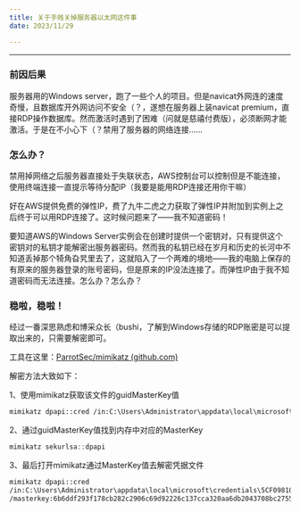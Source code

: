 ```yaml
---
title: 关于手贱关掉服务器以太网这件事
date: 2023/11/29

---
```


------

### 前因后果

服务器用的Windows server，跑了一些个人的项目。但是navicat外网连的速度奇慢，且数据库开外网访问不安全（？，遂想在服务器上装navicat premium，直接RDP操作数据库。然而激活时遇到了困难（问就是慈禧付费版），必须断网才能激活。于是在不小心下（？禁用了服务器的网络连接……

### 怎么办？

禁用掉网络之后服务器直接处于失联状态，AWS控制台可以控制但是不能连接，使用终端连接一直提示等待分配IP（我要是能用RDP连接还用你干嘛）

好在AWS提供免费的弹性IP，费了九牛二虎之力获取了弹性IP并附加到实例上之后终于可以用RDP连接了。这时候问题来了——我不知道密码！

要知道AWS的Windows Server实例会在创建时提供一个密钥对，只有提供这个密钥对的私钥才能解密出服务器密码。然而我的私钥已经在岁月和历史的长河中不知道丢掉那个犄角旮旯里去了，这就陷入了一个两难的境地——我的电脑上保存的有原来的服务器登录的账号密码，但是原来的IP没法连接了。而弹性IP由于我不知道密码而无法连接。怎么办？怎么办？

### 稳啦，稳啦！

经过一番深思熟虑和博采众长（bushi，了解到Windows存储的RDP账密是可以提取出来的，只需要解密即可。

工具在这里：[ParrotSec/mimikatz (github.com)](https://github.com/ParrotSec/mimikatz)

解密方法大致如下：

1、使用mimikatz获取该文件的guidMasterKey值

```bash
mimikatz dpapi::cred /in:C:\Users\Administrator\appdata\local\microsoft\credentials\5CF098107895D40EC0A0FC47FB5BB7C7
```

2、通过guidMasterKey值找到内存中对应的MasterKey

```cpp
mimikatz sekurlsa::dpapi
```

3、最后打开mimikatz通过MasterKey值去解密凭据文件

```bash
mimikatz dpapi::cred
/in:C:\Users\Administrator\appdata\local\microsoft\credentials\5CF098107895D40EC0A0FC47FB5BB7C7
/masterkey:6b6ddf293f178cb282c2906c69d92226c137cca320aa6db2043708bc2755eba6cdd8faa89ef7dd656597da5346ecbb66aa57108247555e13caac0ff09ce2e1c6
```